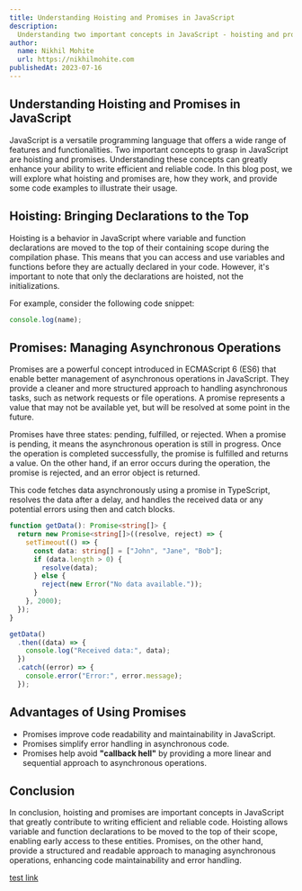 ---
title: Understanding Hoisting and Promises in JavaScript
description:
  Understanding two important concepts in JavaScript - hoisting and promises.
author:
  name: Nikhil Mohite
  url: https://nikhilmohite.com
publishedAt: 2023-07-16
---

## Understanding Hoisting and Promises in JavaScript

JavaScript is a versatile programming language that offers a wide range of
features and functionalities. Two important concepts to grasp in JavaScript are
hoisting and promises. Understanding these concepts can greatly enhance your
ability to write efficient and reliable code. In this blog post, we will explore
what hoisting and promises are, how they work, and provide some code examples to
illustrate their usage.

## Hoisting: Bringing Declarations to the Top

Hoisting is a behavior in JavaScript where variable and function declarations
are moved to the top of their containing scope during the compilation phase.
This means that you can access and use variables and functions before they are
actually declared in your code. However, it's important to note that only the
declarations are hoisted, not the initializations.

For example, consider the following code snippet:

```js title="index.js" {} showLineNumbers
console.log(name);
```

## Promises: Managing Asynchronous Operations

Promises are a powerful concept introduced in ECMAScript 6 (ES6) that enable
better management of asynchronous operations in JavaScript. They provide a
cleaner and more structured approach to handling asynchronous tasks, such as
network requests or file operations. A promise represents a value that may not
be available yet, but will be resolved at some point in the future.

Promises have three states: pending, fulfilled, or rejected. When a promise is
pending, it means the asynchronous operation is still in progress. Once the
operation is completed successfully, the promise is fulfilled and returns a
value. On the other hand, if an error occurs during the operation, the promise
is rejected, and an error object is returned.

This code fetches data asynchronously using a promise in TypeScript, resolves
the data after a delay, and handles the received data or any potential errors
using then and catch blocks.

```ts title="index.ts" {3, 16} showLineNumbers
function getData(): Promise<string[]> {
  return new Promise<string[]>((resolve, reject) => {
    setTimeout(() => {
      const data: string[] = ["John", "Jane", "Bob"];
      if (data.length > 0) {
        resolve(data);
      } else {
        reject(new Error("No data available."));
      }
    }, 2000);
  });
}

getData()
  .then((data) => {
    console.log("Received data:", data);
  })
  .catch((error) => {
    console.error("Error:", error.message);
  });
```

## Advantages of Using Promises

- Promises improve code readability and maintainability in JavaScript.
- Promises simplify error handling in asynchronous code.
- Promises help avoid <strong>"callback hell"</strong> by providing a more
  linear and sequential approach to asynchronous operations.

## Conclusion

In conclusion, hoisting and promises are important concepts in JavaScript that
greatly contribute to writing efficient and reliable code. Hoisting allows
variable and function declarations to be moved to the top of their scope,
enabling early access to these entities. Promises, on the other hand, provide a
structured and readable approach to managing asynchronous operations, enhancing
code maintainability and error handling.

[test link](https://openstatus.dev)
